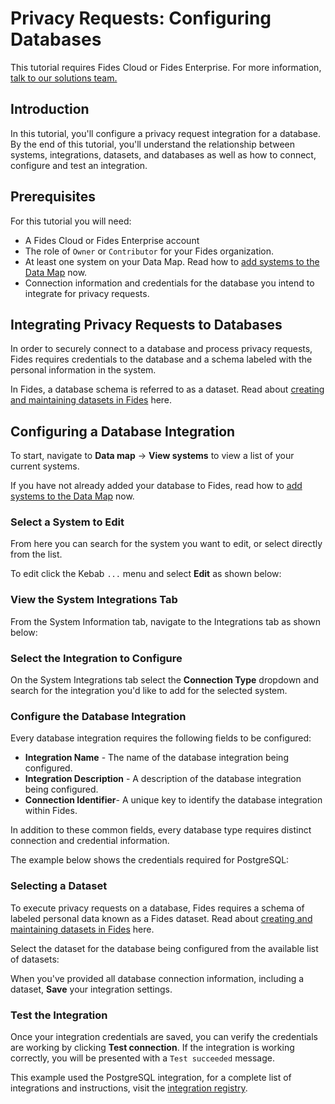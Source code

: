 
# Privacy Requests: Configuring Databases

<TutorialKey duration="10" product="Fides" topic="Privacy Requests" interactive="true"/>

<Callout emoji=""> This tutorial requires Fides Cloud or Fides Enterprise. For more information, [talk to our solutions team.](https://ethyca.com/book-demo?utm_source=docs-site) </Callout>

## Introduction
In this tutorial, you'll configure a privacy request integration for a database. By the end of this tutorial, you'll understand the relationship between systems, integrations, datasets, and databases as well as how to connect, configure and test an integration.

## Prerequisites

For this tutorial you will need:

* A Fides Cloud or Fides Enterprise account
* The role of `Owner` or `Contributor` for your Fides organization.
* At least one system on your Data Map. Read how to [add systems to the Data Map](/tutorials/data-mapping-adding-systems-manually) now.
* Connection information and credentials for the database you intend to integrate for privacy requests.



## Integrating Privacy Requests to Databases
In order to securely connect to a database and process privacy requests, Fides requires credentials to the database and a schema labeled with the personal information in the system. 

In Fides, a database schema is referred to as a dataset. Read about [creating and maintaining datasets in Fides](/user-guides/datasets/generate-datasets) here.

## Configuring a Database Integration

To start, navigate to **Data map** → **View systems** to view a list of your current systems. 

If you have not already added your database to Fides, read how to [add systems to the Data Map](/tutorials/data-mapping-adding-systems-manually) now.

### Select a System to Edit

From here you can search for the system you want to edit, or select directly from the list. 

To edit click the Kebab `...` menu and select **Edit** as shown below:

<Screenshot img="/docs/assets/img/tutorials/privacy-requests-view-systems.gif" description="View list of systems" />


### View the System Integrations Tab

From the System Information tab, navigate to the Integrations tab as shown below:

<Screenshot img="/docs/assets/img/tutorials/privacy-requests-view-integrations.gif" description="View integrations" />

### Select the Integration to Configure
On the System Integrations tab select the **Connection Type** dropdown and search for the integration you'd like to add for the selected system. 

<Screenshot img="/docs/assets/img/tutorials/privacy-requests-select-database.gif" description="Select the integration for your database" />

### Configure the Database Integration

Every database integration requires the following fields to be configured:

* <span class="nx-absolute -nx-mt-20" id="integration-name"></span>**Integration Name** - The name of the database integration being configured.
* <span class="nx-absolute -nx-mt-20" id="integration-description"></span>**Integration Description** - A description of the database integration being configured.
* <span class="nx-absolute -nx-mt-20" id="connection-identifier"></span>**Connection Identifier**- A unique key to identify the database integration within Fides.

<Screenshot img="/docs/assets/img/tutorials/privacy-requests-database-default-fields.gif" description="Complete the default fields for the database integration" />

In addition to these common fields, every database type requires distinct connection and credential information. 

The example below shows the credentials required for PostgreSQL:

<Screenshot img="/docs/assets/img/tutorials/privacy-requests-database-credentials.gif" description="Provide credentials for the database integration" mw="550"/>

### Selecting a Dataset

To execute privacy requests on a database, Fides requires a schema of labeled personal data known as a Fides dataset. Read about [creating and maintaining datasets in Fides](/user-guides/datasets/generate-datasets) here.

Select the dataset for the database being configured from the available list of datasets:

<Screenshot img="/docs/assets/img/tutorials/privacy-requests-select-dataset.gif" description="Select the dataset associated with the database"  mw="450" />

When you've provided all database connection information, including a dataset, **Save** your integration settings.

### Test the Integration

Once your integration credentials are saved, you can verify the credentials are working by clicking **Test connection**.
If the integration is working correctly, you will be presented with a `Test succeeded` message.

This example used the PostgreSQL integration, for a complete list of integrations and instructions, visit the [integration registry](/dev-docs/configuration/integrations).